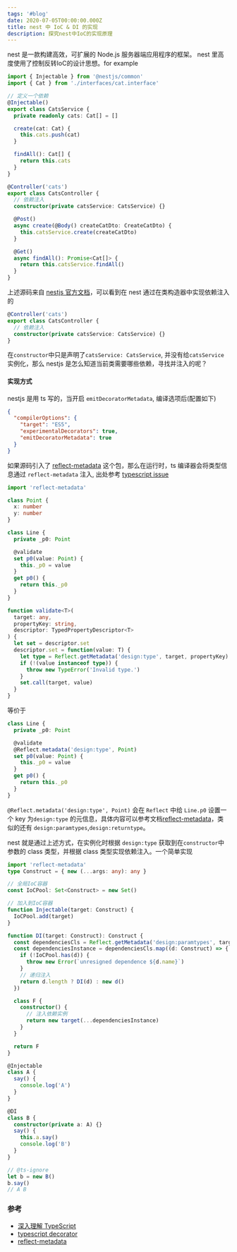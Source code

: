 ```yaml
---
tags: '#blog'
date: 2020-07-05T00:00:00.000Z
title: nest 中 IoC & DI 的实现
description: 探究nest中IoC的实现原理
---
```


 

nest 是一款构建高效，可扩展的 Node.js 服务器端应用程序的框架。
nest 里高度使用了控制反转IoC的设计思想。for example

```ts
import { Injectable } from '@nestjs/common'
import { Cat } from './interfaces/cat.interface'

// 定义一个依赖
@Injectable()
export class CatsService {
  private readonly cats: Cat[] = []

  create(cat: Cat) {
    this.cats.push(cat)
  }

  findAll(): Cat[] {
    return this.cats
  }
}

@Controller('cats')
export class CatsController {
  // 依赖注入
  constructor(private catsService: CatsService) {}

  @Post()
  async create(@Body() createCatDto: CreateCatDto) {
    this.catsService.create(createCatDto)
  }

  @Get()
  async findAll(): Promise<Cat[]> {
    return this.catsService.findAll()
  }
}
```

上述源码来自 [nestjs 官方文档](https://docs.nestjs.com/providers)，可以看到在 nest 通过在类构造器中实现依赖注入的

```ts
@Controller('cats')
export class CatsController {
  // 依赖注入
  constructor(private catsService: CatsService) {}
}
```

在`constructor`中只是声明了`catsService: CatsService`, 并没有给`catsService`实例化，那么 nestjs 是怎么知道当前类需要哪些依赖，寻找并注入的呢？

#### 实现方式

nestjs 是用 ts 写的，当开启 `emitDecoratorMetadata`, 编译选项后(配置如下)

```json
{
  "compilerOptions": {
    "target": "ES5",
    "experimentalDecorators": true,
    "emitDecoratorMetadata": true
  }
}
```

如果源码引入了 [reflect-metadata](https://github.com/rbuckton/reflect-metadata) 这个包，那么在运行时，ts 编译器会将类型信息通过 `reflect-metadata` 注入, 出处参考 [typescript issue](https://github.com/Microsoft/TypeScript/issues/2577#issue-65755483)

```ts
import 'reflect-metadata'

class Point {
  x: number
  y: number
}

class Line {
  private _p0: Point

  @validate
  set p0(value: Point) {
    this._p0 = value
  }
  get p0() {
    return this._p0
  }
}

function validate<T>(
  target: any,
  propertyKey: string,
  descriptor: TypedPropertyDescriptor<T>
) {
  let set = descriptor.set
  descriptor.set = function(value: T) {
    let type = Reflect.getMetadata('design:type', target, propertyKey)
    if (!(value instanceof type)) {
      throw new TypeError('Invalid type.')
    }
    set.call(target, value)
  }
}
```

等价于

```ts
class Line {
  private _p0: Point

  @validate
  @Reflect.metadata('design:type', Point)
  set p0(value: Point) {
    this._p0 = value
  }
  get p0() {
    return this._p0
  }
}
```

`@Reflect.metadata('design:type', Point)` 会在 `Reflect` 中给 `Line.p0` 设置一个 key 为`design:type` 的元信息，具体内容可以参考文档[reflect-metadata](https://github.com/rbuckton/reflect-metadata)，类似的还有 `design:paramtypes`,`design:returntype`。

nest 就是通过上述方式，在实例化时根据 `design:type` 获取到在`constructor`中参数的 class 类型，并根据 class 类型实现依赖注入。一个简单实现

```ts
import 'reflect-metadata'
type Construct = { new (...args: any): any }

// 全局IoC容器
const IoCPool: Set<Construct> = new Set()

// 加入到IoC容器
function Injectable(target: Construct) {
  IoCPool.add(target)
}

function DI(target: Construct): Construct {
  const dependenciesCls = Reflect.getMetadata('design:paramtypes', target)
  const dependenciesInstance = dependenciesCls.map((d: Construct) => {
    if (!IoCPool.has(d)) {
      throw new Error(`unresigned dependence ${d.name}`)
    }
    // 递归注入
    return d.length ? DI(d) : new d()
  })

  class F {
    constructor() {
      // 注入依赖实例
      return new target(...dependenciesInstance)
    }
  }

  return F
}

@Injectable
class A {
  say() {
    console.log('A')
  }
}

@DI
class B {
  constructor(private a: A) {}
  say() {
    this.a.say()
    console.log('B')
  }
}

// @ts-ignore
let b = new B()
b.say()
// A B
```

### 参考

- [深入理解 TypeScript](https://jkchao.github.io/typescript-book-chinese/tips/metadata.html#%E5%9F%BA%E7%A1%80)
- [typescript decorator](https://www.typescriptlang.org/docs/handbook/decorators.html#metadata)
- [reflect-metadata](https://github.com/rbuckton/reflect-metadata)
